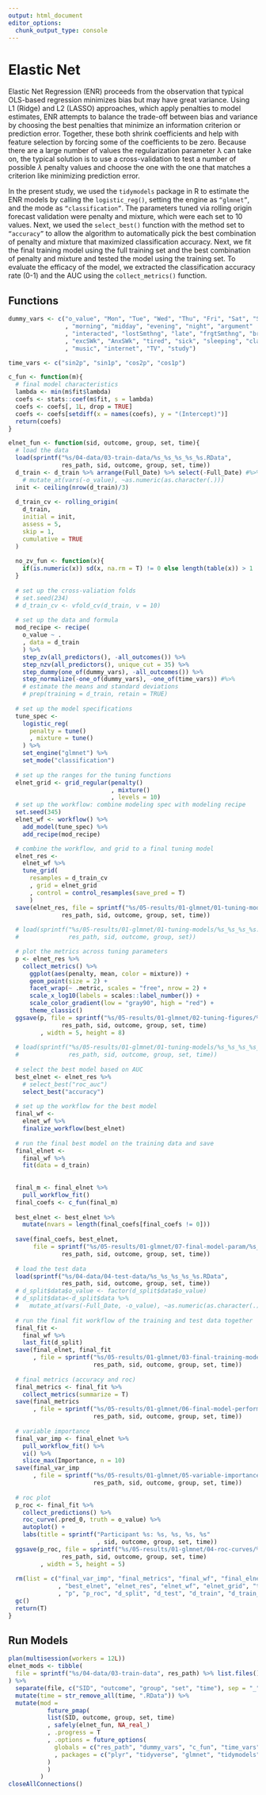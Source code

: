 ```yaml
---
output: html_document
editor_options: 
  chunk_output_type: console
---
```

# Elastic Net  
Elastic Net Regression (ENR) proceeds from the observation that typical OLS-based regression minimizes bias but may have great variance. Using L1 (Ridge) and L2 (LASSO) approaches, which apply penalties to model estimates, ENR attempts to balance the trade-off between bias and variance by choosing the best penalties that minimize an information criterion or prediction error. Together, these both shrink coefficients and help with feature selection by forcing some of the coefficients to be zero. Because there are a large number of values the regularization parameter λ can take on, the typical solution is to use a cross-validation to test a number of possible $\lambda$ penalty values and choose the one with the one that matches a criterion like minimizing prediction error.  

In the present study, we used the `tidymodels` package in R to estimate the ENR models by calling the `logistic_reg()`, setting the engine as `“glmnet”`, and the mode as `“classification”`. The parameters tuned via rolling origin forecast validation were penalty and mixture, which were each set to 10 values. Next, we used the `select_best()` function with the method set to `“accuracy”` to allow the algorithm to automatically pick the best combination of penalty and mixture that maximized classification accuracy. Next, we fit the final training model using the full training set and the best combination of penalty and mixture and tested the model using the training set. To evaluate the efficacy of the model, we extracted the classification accuracy rate (0-1) and the AUC using the `collect_metrics()` function.

## Functions  
```r
dummy_vars <- c("o_value", "Mon", "Tue", "Wed", "Thu", "Fri", "Sat", "Sun"
                , "morning", "midday", "evening", "night", "argument"
                , "interacted", "lostSmthng", "late", "frgtSmthng", "brdSWk"
                , "excSWk", "AnxSWk", "tired", "sick", "sleeping", "class"
                , "music", "internet", "TV", "study")

time_vars <- c("sin2p", "sin1p", "cos2p", "cos1p")

c_fun <- function(m){
  # final model characteristics
  lambda <- min(m$fit$lambda)
  coefs <- stats::coef(m$fit, s = lambda)
  coefs <- coefs[, 1L, drop = TRUE]
  coefs <- coefs[setdiff(x = names(coefs), y = "(Intercept)")]
  return(coefs)
}

elnet_fun <- function(sid, outcome, group, set, time){
  # load the data
  load(sprintf("%s/04-data/03-train-data/%s_%s_%s_%s_%s.RData",
               res_path, sid, outcome, group, set, time))
  d_train <- d_train %>% arrange(Full_Date) %>% select(-Full_Date) #%>%
    # mutate_at(vars(-o_value), ~as.numeric(as.character(.)))
  init <- ceiling(nrow(d_train)/3)
  
  d_train_cv <- rolling_origin(
    d_train, 
    initial = init,
    assess = 5,
    skip = 1,
    cumulative = TRUE
  )
  
  no_zv_fun <- function(x){
    if(is.numeric(x)) sd(x, na.rm = T) != 0 else length(table(x)) > 1
  }
  
  # set up the cross-valiation folds
  # set.seed(234)
  # d_train_cv <- vfold_cv(d_train, v = 10)
  
  # set up the data and formula
  mod_recipe <- recipe(
    o_value ~ .
    , data = d_train
    ) %>%
    step_zv(all_predictors(), -all_outcomes()) %>%
    step_nzv(all_predictors(), unique_cut = 35) %>%
    step_dummy(one_of(dummy_vars), -all_outcomes()) %>%
    step_normalize(-one_of(dummy_vars), -one_of(time_vars)) #%>%
    # estimate the means and standard deviations
    # prep(training = d_train, retain = TRUE)
  
  # set up the model specifications 
  tune_spec <- 
    logistic_reg(
      penalty = tune()
      , mixture = tune()
    ) %>% 
    set_engine("glmnet") %>% 
    set_mode("classification")
  
  # set up the ranges for the tuning functions 
  elnet_grid <- grid_regular(penalty()
                             , mixture()
                             , levels = 10)
  # set up the workflow: combine modeling spec with modeling recipe
  set.seed(345)
  elnet_wf <- workflow() %>%
    add_model(tune_spec) %>%
    add_recipe(mod_recipe)

  # combine the workflow, and grid to a final tuning model
  elnet_res <-
    elnet_wf %>%
    tune_grid(
      resamples = d_train_cv
      , grid = elnet_grid
      , control = control_resamples(save_pred = T)
      )
  save(elnet_res, file = sprintf("%s/05-results/01-glmnet/01-tuning-models/%s_%s_%s_%s_%s.RData",
               res_path, sid, outcome, group, set, time))
  
  # load(sprintf("%s/05-results/01-glmnet/01-tuning-models/%s_%s_%s_%s.RData",
  #              res_path, sid, outcome, group, set))

  # plot the metrics across tuning parameters
  p <- elnet_res %>%
    collect_metrics() %>%
      ggplot(aes(penalty, mean, color = mixture)) +
      geom_point(size = 2) +
      facet_wrap(~ .metric, scales = "free", nrow = 2) +
      scale_x_log10(labels = scales::label_number()) +
      scale_color_gradient(low = "gray90", high = "red") +
      theme_classic()
  ggsave(p, file = sprintf("%s/05-results/01-glmnet/02-tuning-figures/%s_%s_%s_%s_%s.png",
               res_path, sid, outcome, group, set, time)
         , width = 5, height = 8)
  
  # load(sprintf("%s/05-results/01-glmnet/01-tuning-models/%s_%s_%s_%s_%s.RData",
  #              res_path, sid, outcome, group, set, time))
  
  # select the best model based on AUC
  best_elnet <- elnet_res %>%
    # select_best("roc_auc")
    select_best("accuracy")
  
  # set up the workflow for the best model
  final_wf <- 
    elnet_wf %>% 
    finalize_workflow(best_elnet)
  
  # run the final best model on the training data and save
  final_elnet <- 
    final_wf %>%
    fit(data = d_train) 
  
    
  final_m <- final_elnet %>% 
    pull_workflow_fit() 
  final_coefs <- c_fun(final_m)
  
  best_elnet <- best_elnet %>%
    mutate(nvars = length(final_coefs[final_coefs != 0]))
  
  save(final_coefs, best_elnet,
       file = sprintf("%s/05-results/01-glmnet/07-final-model-param/%s_%s_%s_%s_%s.RData",
               res_path, sid, outcome, group, set, time))
  
  # load the test data
  load(sprintf("%s/04-data/04-test-data/%s_%s_%s_%s_%s.RData",
               res_path, sid, outcome, group, set, time))
  # d_split$data$o_value <- factor(d_split$data$o_value)
  # d_split$data<-d_split$data %>% 
  #   mutate_at(vars(-Full_Date, -o_value), ~as.numeric(as.character(.)))
  
  # run the final fit workflow of the training and test data together
  final_fit <- 
    final_wf %>%
    last_fit(d_split) 
  save(final_elnet, final_fit
       , file = sprintf("%s/05-results/01-glmnet/03-final-training-models/%s_%s_%s_%s_%s.RData",
                        res_path, sid, outcome, group, set, time))
  
  # final metrics (accuracy and roc)
  final_metrics <- final_fit %>%
    collect_metrics(summarize = T)
  save(final_metrics
       , file = sprintf("%s/05-results/01-glmnet/06-final-model-performance/%s_%s_%s_%s_%s.RData",
                        res_path, sid, outcome, group, set, time))
  
  # variable importance
  final_var_imp <- final_elnet %>% 
    pull_workflow_fit() %>% 
    vi() %>%
    slice_max(Importance, n = 10)
  save(final_var_imp
       , file = sprintf("%s/05-results/01-glmnet/05-variable-importance/%s_%s_%s_%s_%s.RData",
                        res_path, sid, outcome, group, set, time))
  
  # roc plot
  p_roc <- final_fit %>%
    collect_predictions() %>% 
    roc_curve(.pred_0, truth = o_value) %>% 
    autoplot() + 
    labs(title = sprintf("Participant %s: %s, %s, %s, %s"
                         , sid, outcome, group, set, time)) 
  ggsave(p_roc, file = sprintf("%s/05-results/01-glmnet/04-roc-curves/%s_%s_%s_%s_%s.png",
               res_path, sid, outcome, group, set, time)
         , width = 5, height = 5)
  
  rm(list = c("final_var_imp", "final_metrics", "final_wf", "final_elnet", "final_fit"
              , "best_elnet", "elnet_res", "elnet_wf", "elnet_grid", "tune_spec", "mod_recipe"
              , "p", "p_roc", "d_split", "d_test", "d_train", "d_train_cv"))
  gc()
  return(T)
}
```

## Run Models  
```r
plan(multisession(workers = 12L))
elnet_mods <- tibble(
  file = sprintf("%s/04-data/03-train-data", res_path) %>% list.files()
) %>%
  separate(file, c("SID", "outcome", "group", "set", "time"), sep = "_") %>%
  mutate(time = str_remove_all(time, ".RData")) %>%
  mutate(mod = 
           future_pmap(
           list(SID, outcome, group, set, time)
           , safely(elnet_fun, NA_real_)
           , .progress = T
           , .options = future_options(
             globals = c("res_path", "dummy_vars", "c_fun", "time_vars")
             , packages = c("plyr", "tidyverse", "glmnet", "tidymodels", "vip")
           )
           )
         ) 
closeAllConnections()
```
